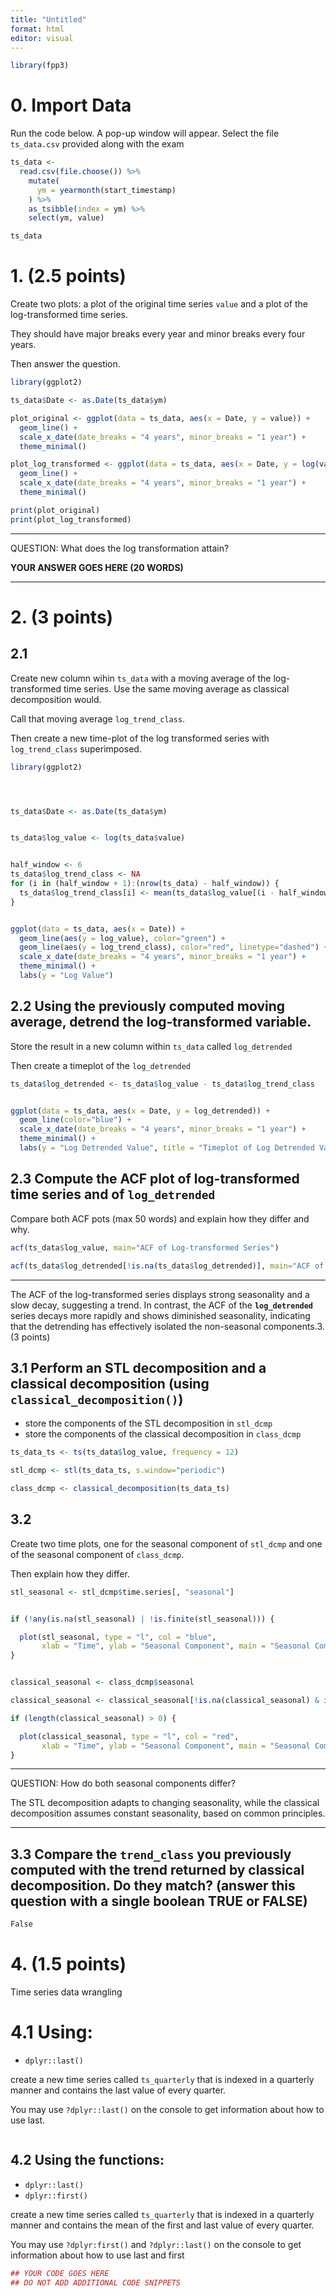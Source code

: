 ```yaml
---
title: "Untitled"
format: html
editor: visual
---
```


```r
library(fpp3)
```

# 0. Import Data 

Run the code below. A pop-up window will appear. Select the file `ts_data.csv` provided along with the exam

```r
ts_data <- 
  read.csv(file.choose()) %>% 
    mutate(
      ym = yearmonth(start_timestamp)
    ) %>% 
    as_tsibble(index = ym) %>% 
    select(ym, value)

ts_data
```

# 1. (2.5 points)

Create two plots: a plot of the original time series `value` and a plot of the log-transformed time series.

They should have major breaks every year and minor breaks every four years.

Then answer the question.

```r

library(ggplot2)

ts_data$Date <- as.Date(ts_data$ym)

plot_original <- ggplot(data = ts_data, aes(x = Date, y = value)) +
  geom_line() +
  scale_x_date(date_breaks = "4 years", minor_breaks = "1 year") +
  theme_minimal()

plot_log_transformed <- ggplot(data = ts_data, aes(x = Date, y = log(value))) +
  geom_line() +
  scale_x_date(date_breaks = "4 years", minor_breaks = "1 year") +
  theme_minimal()

print(plot_original)
print(plot_log_transformed)


```

------------------------------------------------------------------------

QUESTION: What does the log transformation attain?

**YOUR ANSWER GOES HERE (20 WORDS)**

------------------------------------------------------------------------

# 2. (3 points)

## 2.1

Create new column wihin `ts_data` with a moving average of the log-transformed time series. Use the same moving average as classical decomposition would.

Call that moving average `log_trend_class`.

Then create a new time-plot of the log transformed series with `log_trend_class` superimposed.

```r


library(ggplot2)




ts_data$Date <- as.Date(ts_data$ym)


ts_data$log_value <- log(ts_data$value)


half_window <- 6
ts_data$log_trend_class <- NA
for (i in (half_window + 1):(nrow(ts_data) - half_window)) {
  ts_data$log_trend_class[i] <- mean(ts_data$log_value[(i - half_window):(i + half_window)], na.rm = TRUE)
}


ggplot(data = ts_data, aes(x = Date)) +
  geom_line(aes(y = log_value), color="green") +
  geom_line(aes(y = log_trend_class), color="red", linetype="dashed") +
  scale_x_date(date_breaks = "4 years", minor_breaks = "1 year") +
  theme_minimal() +
  labs(y = "Log Value")


```

## 2.2 Using the previously computed moving average, detrend the log-transformed variable.

Store the result in a new column within `ts_data` called `log_detrended`

Then create a timeplot of the `log_detrended`

```r

ts_data$log_detrended <- ts_data$log_value - ts_data$log_trend_class


ggplot(data = ts_data, aes(x = Date, y = log_detrended)) +
  geom_line(color="blue") +
  scale_x_date(date_breaks = "4 years", minor_breaks = "1 year") +
  theme_minimal() +
  labs(y = "Log Detrended Value", title = "Timeplot of Log Detrended Values")

```

## 2.3 Compute the ACF plot of log-transformed time series and of `log_detrended`

Compare both ACF pots (max 50 words) and explain how they differ and why.

```r


acf(ts_data$log_value, main="ACF of Log-transformed Series")

acf(ts_data$log_detrended[!is.na(ts_data$log_detrended)], main="ACF of Log Detrended Series")

```

------------------------------------------------------------------------

The ACF of the log-transformed series displays strong seasonality and a slow decay, suggesting a trend. In contrast, the ACF of the **`log_detrended`** series decays more rapidly and shows diminished seasonality, indicating that the detrending has effectively isolated the non-seasonal components.3. (3 points)

## 3.1 Perform an STL decomposition and a classical decomposition (using `classical_decomposition()`)

-   store the components of the STL decomposition in `stl_dcmp`
-   store the components of the classical decomposition in `class_dcmp`

```r

ts_data_ts <- ts(ts_data$log_value, frequency = 12)  

stl_dcmp <- stl(ts_data_ts, s.window="periodic")

class_dcmp <- classical_decomposition(ts_data_ts)

```

## 3.2

Create two time plots, one for the seasonal component of `stl_dcmp` and one of the seasonal component of `class_dcmp`.

Then explain how they differ.

```r

stl_seasonal <- stl_dcmp$time.series[, "seasonal"]


if (!any(is.na(stl_seasonal) | !is.finite(stl_seasonal))) {

  plot(stl_seasonal, type = "l", col = "blue",
       xlab = "Time", ylab = "Seasonal Component", main = "Seasonal Component of STL Decomposition")
}


classical_seasonal <- class_dcmp$seasonal

classical_seasonal <- classical_seasonal[!is.na(classical_seasonal) & is.finite(classical_seasonal)]

if (length(classical_seasonal) > 0) {

  plot(classical_seasonal, type = "l", col = "red",
       xlab = "Time", ylab = "Seasonal Component", main = "Seasonal Component of Classical Decomposition")
}

```

------------------------------------------------------------------------

QUESTION: How do both seasonal components differ?

The STL decomposition adapts to changing seasonality, while the classical decomposition assumes constant seasonality, based on common principles.

------------------------------------------------------------------------

## 3.3 Compare the `trend_class` you previously computed with the trend returned by classical decomposition. Do they match? (answer this question with a single boolean TRUE or FALSE)

```r
False
```

# 4. (1.5 points)

Time series data wrangling

# 4.1 Using:

-   `dplyr::last()`

create a new time series called `ts_quarterly` that is indexed in a quarterly manner and contains the last value of every quarter.

You may use `?dplyr::last()` on the console to get information about how to use last.

```r

```

## 4.2 Using the functions:

-   `dplyr::last()`
-   `dplyr::first()`

create a new time series called `ts_quarterly` that is indexed in a quarterly manner and contains the mean of the first and last value of every quarter.

You may use `?dplyr:first()` and `?dplyr::last()` on the console to get information about how to use last and first

```r
## YOUR CODE GOES HERE
## DO NOT ADD ADDITIONAL CODE SNIPPETS
```
